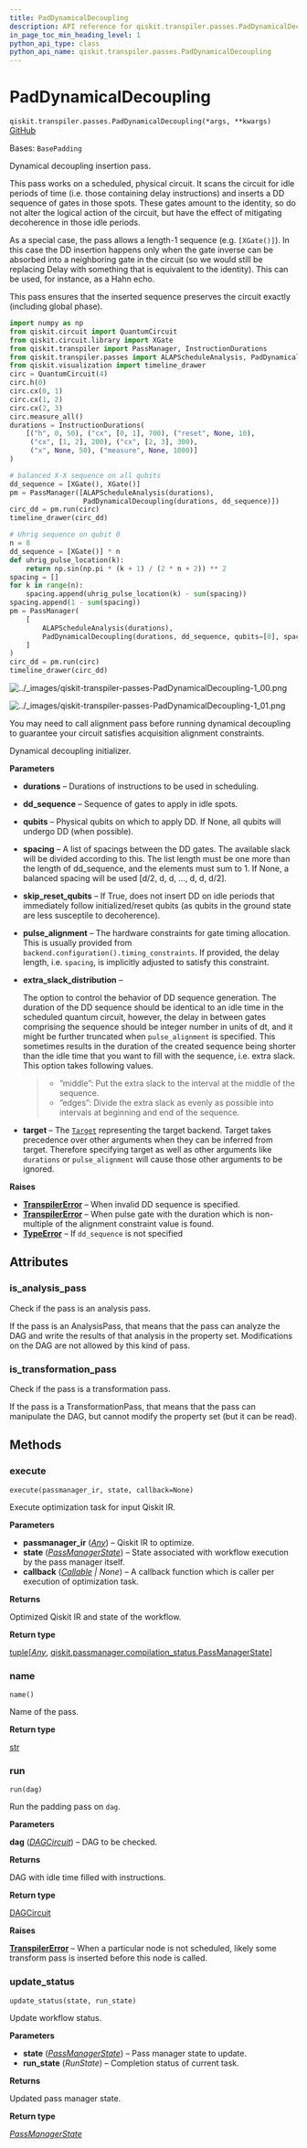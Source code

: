 ```yaml
---
title: PadDynamicalDecoupling
description: API reference for qiskit.transpiler.passes.PadDynamicalDecoupling
in_page_toc_min_heading_level: 1
python_api_type: class
python_api_name: qiskit.transpiler.passes.PadDynamicalDecoupling
---
```


# PadDynamicalDecoupling

<span id="qiskit.transpiler.passes.PadDynamicalDecoupling" />

`qiskit.transpiler.passes.PadDynamicalDecoupling(*args, **kwargs)` [GitHub](https://github.com/qiskit/qiskit/tree/main/qiskit/transpiler/passes/scheduling/padding/dynamical_decoupling.py "view source code")

Bases: `BasePadding`

Dynamical decoupling insertion pass.

This pass works on a scheduled, physical circuit. It scans the circuit for idle periods of time (i.e. those containing delay instructions) and inserts a DD sequence of gates in those spots. These gates amount to the identity, so do not alter the logical action of the circuit, but have the effect of mitigating decoherence in those idle periods.

As a special case, the pass allows a length-1 sequence (e.g. `[XGate()]`). In this case the DD insertion happens only when the gate inverse can be absorbed into a neighboring gate in the circuit (so we would still be replacing Delay with something that is equivalent to the identity). This can be used, for instance, as a Hahn echo.

This pass ensures that the inserted sequence preserves the circuit exactly (including global phase).

```python
import numpy as np
from qiskit.circuit import QuantumCircuit
from qiskit.circuit.library import XGate
from qiskit.transpiler import PassManager, InstructionDurations
from qiskit.transpiler.passes import ALAPScheduleAnalysis, PadDynamicalDecoupling
from qiskit.visualization import timeline_drawer
circ = QuantumCircuit(4)
circ.h(0)
circ.cx(0, 1)
circ.cx(1, 2)
circ.cx(2, 3)
circ.measure_all()
durations = InstructionDurations(
    [("h", 0, 50), ("cx", [0, 1], 700), ("reset", None, 10),
     ("cx", [1, 2], 200), ("cx", [2, 3], 300),
     ("x", None, 50), ("measure", None, 1000)]
)

# balanced X-X sequence on all qubits
dd_sequence = [XGate(), XGate()]
pm = PassManager([ALAPScheduleAnalysis(durations),
                  PadDynamicalDecoupling(durations, dd_sequence)])
circ_dd = pm.run(circ)
timeline_drawer(circ_dd)

# Uhrig sequence on qubit 0
n = 8
dd_sequence = [XGate()] * n
def uhrig_pulse_location(k):
    return np.sin(np.pi * (k + 1) / (2 * n + 2)) ** 2
spacing = []
for k in range(n):
    spacing.append(uhrig_pulse_location(k) - sum(spacing))
spacing.append(1 - sum(spacing))
pm = PassManager(
    [
        ALAPScheduleAnalysis(durations),
        PadDynamicalDecoupling(durations, dd_sequence, qubits=[0], spacing=spacing),
    ]
)
circ_dd = pm.run(circ)
timeline_drawer(circ_dd)
```

![../\_images/qiskit-transpiler-passes-PadDynamicalDecoupling-1\_00.png](/images/api/qiskit/dev/qiskit-transpiler-passes-PadDynamicalDecoupling-1_00.png)

![../\_images/qiskit-transpiler-passes-PadDynamicalDecoupling-1\_01.png](/images/api/qiskit/dev/qiskit-transpiler-passes-PadDynamicalDecoupling-1_01.png)

<Admonition title="Note" type="note">
  You may need to call alignment pass before running dynamical decoupling to guarantee your circuit satisfies acquisition alignment constraints.
</Admonition>

Dynamical decoupling initializer.

**Parameters**

*   **durations** – Durations of instructions to be used in scheduling.

*   **dd\_sequence** – Sequence of gates to apply in idle spots.

*   **qubits** – Physical qubits on which to apply DD. If None, all qubits will undergo DD (when possible).

*   **spacing** – A list of spacings between the DD gates. The available slack will be divided according to this. The list length must be one more than the length of dd\_sequence, and the elements must sum to 1. If None, a balanced spacing will be used \[d/2, d, d, …, d, d, d/2].

*   **skip\_reset\_qubits** – If True, does not insert DD on idle periods that immediately follow initialized/reset qubits (as qubits in the ground state are less susceptile to decoherence).

*   **pulse\_alignment** – The hardware constraints for gate timing allocation. This is usually provided from `backend.configuration().timing_constraints`. If provided, the delay length, i.e. `spacing`, is implicitly adjusted to satisfy this constraint.

*   **extra\_slack\_distribution** –

    The option to control the behavior of DD sequence generation. The duration of the DD sequence should be identical to an idle time in the scheduled quantum circuit, however, the delay in between gates comprising the sequence should be integer number in units of dt, and it might be further truncated when `pulse_alignment` is specified. This sometimes results in the duration of the created sequence being shorter than the idle time that you want to fill with the sequence, i.e. extra slack. This option takes following values.

    > *   ”middle”: Put the extra slack to the interval at the middle of the sequence.
    > *   ”edges”: Divide the extra slack as evenly as possible into intervals at beginning and end of the sequence.

*   **target** – The [`Target`](qiskit.transpiler.Target "qiskit.transpiler.Target") representing the target backend. Target takes precedence over other arguments when they can be inferred from target. Therefore specifying target as well as other arguments like `durations` or `pulse_alignment` will cause those other arguments to be ignored.

**Raises**

*   [**TranspilerError**](transpiler#qiskit.transpiler.TranspilerError "qiskit.transpiler.TranspilerError") – When invalid DD sequence is specified.
*   [**TranspilerError**](transpiler#qiskit.transpiler.TranspilerError "qiskit.transpiler.TranspilerError") – When pulse gate with the duration which is non-multiple of the alignment constraint value is found.
*   [**TypeError**](https://docs.python.org/3/library/exceptions.html#TypeError "(in Python v3.12)") – If `dd_sequence` is not specified

## Attributes

<span id="qiskit.transpiler.passes.PadDynamicalDecoupling.is_analysis_pass" />

### is\_analysis\_pass

Check if the pass is an analysis pass.

If the pass is an AnalysisPass, that means that the pass can analyze the DAG and write the results of that analysis in the property set. Modifications on the DAG are not allowed by this kind of pass.

<span id="qiskit.transpiler.passes.PadDynamicalDecoupling.is_transformation_pass" />

### is\_transformation\_pass

Check if the pass is a transformation pass.

If the pass is a TransformationPass, that means that the pass can manipulate the DAG, but cannot modify the property set (but it can be read).

## Methods

### execute

<span id="qiskit.transpiler.passes.PadDynamicalDecoupling.execute" />

`execute(passmanager_ir, state, callback=None)`

Execute optimization task for input Qiskit IR.

**Parameters**

*   **passmanager\_ir** ([*Any*](https://docs.python.org/3/library/typing.html#typing.Any "(in Python v3.12)")) – Qiskit IR to optimize.
*   **state** ([*PassManagerState*](qiskit.passmanager.PassManagerState "qiskit.passmanager.compilation_status.PassManagerState")) – State associated with workflow execution by the pass manager itself.
*   **callback** ([*Callable*](https://docs.python.org/3/library/collections.abc.html#collections.abc.Callable "(in Python v3.12)") *| None*) – A callback function which is caller per execution of optimization task.

**Returns**

Optimized Qiskit IR and state of the workflow.

**Return type**

[tuple](https://docs.python.org/3/library/stdtypes.html#tuple "(in Python v3.12)")\[[*Any*](https://docs.python.org/3/library/typing.html#typing.Any "(in Python v3.12)"), [qiskit.passmanager.compilation\_status.PassManagerState](qiskit.passmanager.PassManagerState "qiskit.passmanager.compilation_status.PassManagerState")]

### name

<span id="qiskit.transpiler.passes.PadDynamicalDecoupling.name" />

`name()`

Name of the pass.

**Return type**

[str](https://docs.python.org/3/library/stdtypes.html#str "(in Python v3.12)")

### run

<span id="qiskit.transpiler.passes.PadDynamicalDecoupling.run" />

`run(dag)`

Run the padding pass on `dag`.

**Parameters**

**dag** ([*DAGCircuit*](qiskit.dagcircuit.DAGCircuit "qiskit.dagcircuit.dagcircuit.DAGCircuit")) – DAG to be checked.

**Returns**

DAG with idle time filled with instructions.

**Return type**

[DAGCircuit](qiskit.dagcircuit.DAGCircuit "qiskit.dagcircuit.DAGCircuit")

**Raises**

[**TranspilerError**](transpiler#qiskit.transpiler.TranspilerError "qiskit.transpiler.TranspilerError") – When a particular node is not scheduled, likely some transform pass is inserted before this node is called.

### update\_status

<span id="qiskit.transpiler.passes.PadDynamicalDecoupling.update_status" />

`update_status(state, run_state)`

Update workflow status.

**Parameters**

*   **state** ([*PassManagerState*](qiskit.passmanager.PassManagerState "qiskit.passmanager.compilation_status.PassManagerState")) – Pass manager state to update.
*   **run\_state** (*RunState*) – Completion status of current task.

**Returns**

Updated pass manager state.

**Return type**

[*PassManagerState*](qiskit.passmanager.PassManagerState "qiskit.passmanager.compilation_status.PassManagerState")

